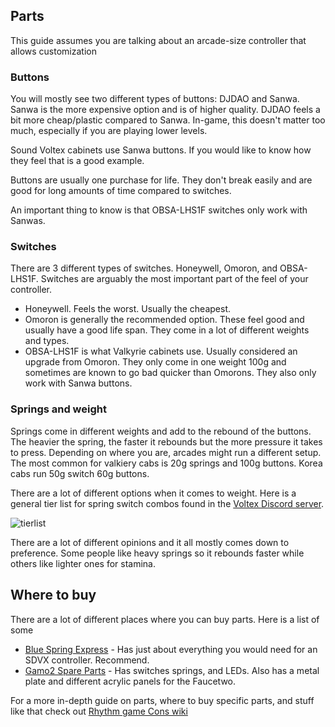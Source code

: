 
## Parts
<Callout>
  This guide assumes you are talking about an arcade-size controller that allows customization 
</Callout>

### Buttons
You will mostly see two different types of buttons: DJDAO and Sanwa. Sanwa is the more expensive option and is of higher quality. DJDAO feels a bit more cheap/plastic compared to Sanwa. In-game, this doesn't matter too much, especially if you are playing lower levels.

Sound Voltex cabinets use Sanwa buttons. If you would like to know how they feel that is a good example. 

Buttons are usually one purchase for life. They don't break easily and are good for long amounts of time compared to switches. 

An important thing to know is that OBSA-LHS1F switches only work with Sanwas. 

### Switches
There are 3 different types of switches. Honeywell, Omoron, and OBSA-LHS1F. Switches are arguably the most important part of the feel of your controller.

- Honeywell. Feels the worst. Usually the cheapest. 
- Omoron is generally the recommended option. These feel good and usually have a good life span. They come in a lot of different weights and types.
- OBSA-LHS1F is what Valkyrie cabinets use. Usually considered an upgrade from Omoron. They only come in one weight 100g and sometimes are known to go bad quicker than Omorons. They also only work with Sanwa buttons.

### Springs and weight 
Springs come in different weights and add to the rebound of the buttons. The
heavier the spring, the faster it rebounds but the more pressure it takes to
press. Depending on where you are, arcades might run a different setup. The most
common for valkiery cabs is 20g springs and 100g buttons. Korea cabs run 50g
switch 60g buttons. 

There are a lot of different options when it comes to weight. Here is a general tier list for spring switch combos found in the [Voltex Discord server](https://discord.com/invite/sdvx).

![tierlist](/controllers/tierlist.png)

There are a lot of different opinions and it all mostly comes down to preference. Some people like heavy springs so it rebounds faster while others like lighter ones for stamina. 

## Where to buy
There are a lot of different places where you can buy parts. Here is a list of some

- [Blue Spring Express](https://bluespringexpress.net/en-us) - Has just about everything you would need for an SDVX controller. Recommend.
- [Gamo2 Spare Parts](https://www.gamo2.com/en/index.php?dispatch=categories.view&category_id=255) - Has switches springs, and LEDs. Also has a metal plate and different acrylic panels for the Faucetwo.


For a more in-depth guide on parts, where to buy specific parts, and stuff like that check out [Rhythm game Cons wiki](https://rhythm-cons.wiki/)